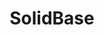 ---
title: SolidBase
layout: home

hero:
  text: Static Site Generation for SolidStart
  tagline: Fully Featured, Fully Customisable
  actions:
    - text: What is SolidBase?
      link: /guide/about
    - theme: alt
      text: Quickstart
      link: /guide/getting-started
    - theme: alt
      text: GitHub
      link: https://github.com/kobaltedev/solidbase
  image:
    src: https://raw.githubusercontent.com/kobaltedev/solidbase/refs/heads/main/.github/solidbase.png

features:
  - icon: 📝
    title: Focus on Your Content
    details: Effortlessly create beautiful documentation sites with just markdown.
  - icon: <svg xmlns="http://www.w3.org/2000/svg" width="30" height="30" viewBox="0 0 256 256" preserveAspectRatio="xMidYMid meet"> <g transform="translate(0.000000,256.000000) scale(0.100000,-0.100000)" fill="#fff" stroke="none"> <path d="M1643 2398 c-83 -74 -450 -420 -678 -637 -55 -53 -137 -130 -182 -172 -124 -115 -143 -157 -102 -228 15 -28 43 -48 120 -90 116 -63 162 -109 183 -182 20 -65 20 -77 2 -153 -8 -34 -24 -99 -35 -146 -11 -47 -31 -132 -45 -190 -13 -58 -34 -148 -46 -200 -12 -52 -30 -122 -39 -155 -9 -33 -16 -78 -16 -100 0 -34 3 -40 23 -43 18 -3 50 22 138 105 63 59 161 150 217 202 56 51 145 135 198 185 52 50 142 136 200 191 58 55 143 136 189 180 121 116 141 158 102 217 -23 35 -52 57 -137 103 -180 98 -212 188 -150 425 15 58 28 112 30 120 9 43 49 212 80 340 51 210 58 247 52 264 -11 29 -46 17 -104 -36z"/> </g> </svg>
    title: Enjoy the Vinxi DX
    details: Instant server start, lightning fast hot updates, and deploy anywhere.
  - icon: <svg xmlns="http://www.w3.org/2000/svg" width="30" height="30" viewBox="0 0 41 38.575"> <defs> <linearGradient id="logo-a" x1="-.061" x2=".914" y1="2.499" y2="1.52" gradientUnits="objectBoundingBox"> <stop offset=".1" stop-color="#76b3e1"/> <stop offset=".3" stop-color="#dcf2fd"/> <stop offset="1" stop-color="#76b3e1"/> </linearGradient> <linearGradient id="logo-b" x1=".571" x2=".381" y1="1.757" y2=".412" gradientUnits="objectBoundingBox"> <stop offset="0" stop-color="#76b3e1"/> <stop offset=".5" stop-color="#4377bb"/> <stop offset="1" stop-color="#1f3b77"/> </linearGradient> <linearGradient id="logo-c" x1=".107" x2="1.045" y1=".443" y2="-.683" gradientUnits="objectBoundingBox"> <stop offset="0" stop-color="#315aa9"/> <stop offset=".5" stop-color="#518ac8"/> <stop offset="1" stop-color="#315aa9"/> </linearGradient> <linearGradient id="logo-d" x1=".621" x2=".178" y1="-.213" y2="-3.668" gradientUnits="objectBoundingBox"> <stop offset="0" stop-color="#4377bb"/> <stop offset=".5" stop-color="#1a336b"/> <stop offset="1" stop-color="#1a336b"/> </linearGradient> </defs> <g> <path fill="#76b3e1" d="M41.354 8.299S27.646-2.052 17.009.366l-.934.258a6.785 6.785 0 0 0-3.615 2.538 6.142 6.142 0 0 0-.39.648l-3.928 6.676 6.785 1.324a12.087 12.087 0 0 0 9.675 1.9l12.087 2.362Z"/> <path fill="url(#logo-a)" d="M48.572 8.543S34.864-1.808 24.227.61l-.934.258a6.785 6.785 0 0 0-3.615 2.538 6.142 6.142 0 0 0-.39.648L15.36 10.73l6.785 1.324a12.087 12.087 0 0 0 9.675 1.9l12.087 2.362Z" opacity=".3" style="isolation:isolate" transform="translate(-7.218 -.244)"/> <path fill="#518ac8" d="m12.339 8.167-.939.264c-4.34 1.4-5.824 5.461-3.329 9.021a11.6 11.6 0 0 0 12.383 3.906l16.219-5.28S22.992 5.75 12.339 8.167Z"/> <path fill="url(#logo-b)" d="m18.506 14.809-.939.264c-4.34 1.4-5.824 5.461-3.329 9.021A11.6 11.6 0 0 0 26.621 28l16.219-5.28s-13.681-10.328-24.334-7.911Z" opacity=".3" style="isolation:isolate" transform="translate(-6.167 -6.642)"/> <path fill="url(#logo-c)" d="M34.246 32.8a11.6 11.6 0 0 0-12.406-3.928l-16.2 5.252L.54 43.2l29.025 4.945 5.2-9.258a5.5 5.5 0 0 0-.522-6.087Z" transform="translate(-.54 -12.928)"/> <path fill="url(#logo-d)" d="M29.148 49.331A11.615 11.615 0 0 0 16.77 45.4L.54 50.655s13.735 10.351 24.344 7.933l.934-.258c4.346-1.379 5.829-5.439 3.329-9Z" transform="translate(-.54 -20.379)"/> </g> </svg>
    title: Customize with Solid
    details: Use Solid syntax and components directly in markdown, or build custom themes with Solid.
  - icon: 🚀
    title: Ship Fast Sites
    details: Fast initial load with static HTML, fast post-load navigation with client-side routing.
---